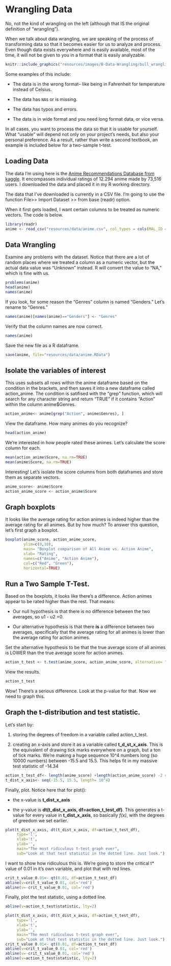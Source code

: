 # Wrangling Data {-}

:::{.rmd2fr1fr}
<div>
No, not the kind of wrangling on the left (although that IS the original definition of "wrangling").

When we talk about data wrangling, we are speaking of the process of transforming data so that it becomes easier for us to analyze and process. Even though data exists everywhere and is easily available, most of the time, it will not be given to you in a format that is easily analyzable. 
</div>

<div>

```r
knitr::include_graphics("resources/images/B-Data-Wrangling/bull_wrangling.png")
```

</div>

:::

Some examples of this include:

- The data is in the wrong format-- like being in Fahrenheit for temperature instead of Celsius.

- The data has `NA`s or is missing.

- The data has typos and errors. 

- The data is in wide format and you need long format data, or vice versa. 

In all cases, you want to process the data so that it is usable for yourself. What "usable" will depend not only on your project's needs, but also your personal preference. As a result, rather than write a second textbook, an example is included below for a two-sample t-test. 


## Loading Data {-}

The data I'm using here is the [Anime Recommendations Database from kaggle](https://www.kaggle.com/datasets/CooperUnion/anime-recommendations-database). It encompasses individual ratings of 12.294 anime made by 73,516 users. I downloaded the data and placed it in my R working directory.

The data that I've downloaded is currently in a CSV file. I'm going to use the function File>> Import Dataset >> from base (readr) option. 

When it first gets loaded, I want certain columns to be treated as numeric vectors. The code is below. 

```r
library(readr)
anime <- read_csv("resources/data/anime.csv", col_types = cols(MAL_ID = col_number(), Score = col_number(), Episodes = col_number(), Popularity = col_number(), Members = col_number(), Favorites = col_number(), Watching = col_number(), Completed = col_number(), `On-Hold` = col_number(), Dropped = col_number(),`Plan to Watch` = col_number(), `Score-10` = col_number(), `Score-9` = col_number(), `Score-8` = col_number(), `Score-7` = col_number(), `Score-6` = col_number(), `Score-5` = col_number(), `Score-4` = col_number(), `Score-3` = col_number(), `Score-2` = col_number(),`Score-1` = col_number()))
```

## Data Wrangling {-}

Examine any problems with the dataset. Notice that there are a lot of random places where we treated a column as a numeric vector, but the actual data value was "Unknown" instead. R will convert the value to "NA," which is fine with us.

```r
problems(anime)
head(anime)
names(anime)
```

If you look, for some reason the "Genres" column is named "Genders." Let's rename to "Genres." 
```r
names(anime)[names(anime)=="Genders"] <- "Genres"
```
Verify that the column names are now correct.
```r
names(anime)
```

Save the new file as a R dataframe.
```r
save(anime, file="resources/data/anime.RData")
```

## Isolate the variables of interest {-}

This uses subsets all rows within the anime dataframe based on the condition in the brackets, and then saves it into a new dataframe called action_anime. The condition is satifised with the "grep" function, which will search for any character string and return "TRUE" if it contains "Action" within the column anime$Genres. 

```r
action_anime<- anime[grep("Action", anime$Genres), ]
```

View the dataframe. How many animes do you recognize? 
```r
head(action_anime)
```

We're interested in how people rated these animes. Let's calculate the score column for each. 

```r
mean(action_anime$Score, na.rm=TRUE)
mean(anime$Score, na.rm=TRUE)
```


Interesting! Let's isolate the score columns from both dataframes and store them as separate vectors. 
```r
anime_score<- anime$Score
action_anime_score <- action_anime$Score
```


## Graph boxplots {-}

It looks like the average rating for action animes is indeed higher than the average rating for all animes. But by how much? To answer this question, let's first graph a boxplot.
```r
boxplot(anime_score, action_anime_score, 
        ylim=c(0,10),
        main= "Boxplot comparison of All Anime vs. Action Anime",
        xlab= "Rating",
        names=c("Anime", "Action Anime"),
        col=c("Red", "Green"),
        horizontal=TRUE)
```

## Run a Two Sample T-Test.

Based on the boxplots, it looks like there's a difference. Action animes appear to be rated higher than the rest. That means:

* Our null hypothesis is that there is no difference between the two averages, so u1 - u2 =0.

* Our alternative hypothesis is that there **is** a difference between two averages, specifically that the average rating for all animes is lower than the average rating for action animes. 

Set the alternative hypothesis to be that the true average score of all animes is LOWER than the true average score for action animes. 

```r
action_t_test <- t.test(anime_score, action_anime_score, alternative= "less", var.equal=TRUE)
```
View the results. 

```r
action_t_test
```

Wow! There's a serious difference. Look at the p-value for that. Now we need to graph this. 

## Graph the t-distribution and test statistic. 

Let's start by:

1. storing the degrees of freedom in a variable called action_t_test.

2. creating an x-axis and store it as a variable called **t_d_st_x_axis**. This is the equivalent of drawing tick marks everywhere on a graph, but a ton of tick marks. We're making a huge sequence 10^4 numbers long (so 10000 numbers) between -15.5 and 15.5. This helps fit in my massive test statistic of -14.34

```r
action_t_test_df<- length(anime_score) +length(action_anime_score) -2 #Recall how to calculate degrees of freedom.
t_dist_x_axis<- seq(-15.5, 15.5, length= 10^4)
```

Finally, plot. Notice here that for plot():

* the x-value is **t_dist_x_axis**

* the y-value is **dt(t_dist_x_axis, df=action_t_test_df)**. This generates a t-value for every value in **t_dist_x_axis**, so basically *f(x)*, with the degrees of greedom we set earlier. 

```r
plot(t_dist_x_axis, dt(t_dist_x_axis, df=action_t_test_df), 
     type='l', 
     xlab='t', 
     ylab='',
     main="The most ridiculous t-test graph ever",
     sub="Look at that test statistic in the dotted line. Just look.")
```

I want to show how ridiculous this is. We're going to store the critical t* value of 0.01 in it's own variable, and plot that with red lines. 
```r
crit_t_value_0.01<- qt(0.01, df=action_t_test_df)
abline(v=crit_t_value_0.01, col='red')
abline(v=-crit_t_value_0.01, col='red')
```



Finally, plot the test statistic, using a dotted line. 

```r
abline(v=action_t_test$statistic, lty=2)
```

```r
plot(t_dist_x_axis, dt(t_dist_x_axis, df=action_t_test_df), 
     type='l', 
     xlab='t', 
     ylab='',
     main="The most ridiculous t-test graph ever",
     sub="Look at that test statistic in the dotted line. Just look.")
crit_t_value_0.01<- qt(0.01, df=action_t_test_df)
abline(v=crit_t_value_0.01, col='red')
abline(v=-crit_t_value_0.01, col='red')
abline(v=action_t_test$statistic, lty=2)
```









